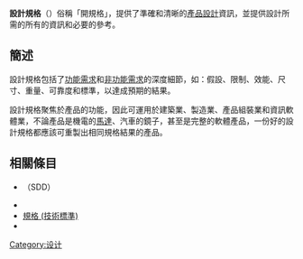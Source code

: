 {{Portal|name=設計|image=Mikalojus Konstantinas Ciurlionis - Initial D - 1908.jpg|size=35}}

{{增加來源|time=2012-9-18}}

'''設計規格'''（{{lang-en|Design specification}}）俗稱「開規格」，提供了準確和清晰的[[產品設計|產品設計]]資訊，並提供設計所需的所有的資訊和必要的參考。

==簡述==
設計規格包括了[[功能需求|功能需求]]和[[非功能需求|非功能需求]]的深度細節，如：假設、限制、效能、尺寸、重量、可靠度和標準，以達成預期的結果。

設計規格聚焦於產品的功能，因此可運用於建築業、製造業、產品組裝業和資訊軟體業，不論產品是機電的[[馬達|馬達]]、汽車的鏡子，甚至是完整的軟體產品，一份好的設計規格都應該可重製出相同規格結果的產品。

==相關條目==
*{{link-en|軟體設計敘述|Software Design Description}}（SDD）
*{{link-en|需求規格|Requirements specification}}
*[[規格_(技術標準)|規格 (技術標準)]]
*{{le|資料表 (技術文件)|datasheet|資料表}}

{{設計}}

[[Category:设计|Category:设计]]